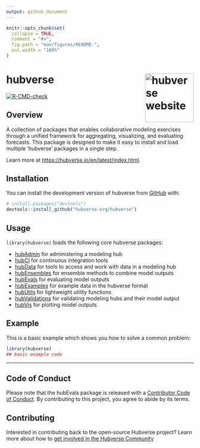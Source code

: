 ```yaml
---
output: github_document
---
```


<!-- README.md is generated from README.Rmd. Please edit that file -->

```r
knitr::opts_chunk$set(
  collapse = TRUE,
  comment = "#>",
  fig.path = "man/figures/README-",
  out.width = "100%"
)
```

# hubverse <a href="https://hubverse.io/en/latest/index.html"><img src="inst/stickers/hubverse-sticker.png" align="right" height="131" alt="hubverse website" /></a>

<!-- badges: start -->
[![R-CMD-check](https://github.com/hubverse-org/hubverse/actions/workflows/R-CMD-check.yaml/badge.svg)](https://github.com/hubverse-org/hubverse/actions/workflows/R-CMD-check.yaml)
<!-- badges: end -->

## Overview

A collection of packages that enables collaborative modeling exercises through a unified framework for aggregating, visualizing, and evaluating forecasts. This package is designed to make it easy to install and load multiple 'hubverse' packages in a single step.

Learn more at <https://hubverse.io/en/latest/index.html>.

## Installation

You can install the development version of hubverse from [GitHub](https://github.com/) with:

``` r
# install.packages("devtools")
devtools::install_github("hubverse-org/hubverse")
```

## Usage

`library(hubverse)` loads the following core hubverse packages:

- [hubAdmin](https://hubverse-org.github.io/hubAdmin/) for administering a modeling hub
- [hubCI](https://hubverse-org.github.io/hubCI/) for continuous integration tools
- [hubData](https://hubverse-org.github.io/hubData/) for tools to access and work with data in a modeling hub
- [hubEnsembles](https://hubverse-org.github.io/hubEnsembles/) for ensemble methods to combine model outputs
- [hubEvals](https://hubverse-org.github.io/hubEvals/) for evaluating model outputs
- [hubExamples](https://hubverse-org.github.io/hubExamples/) for example data in the hubverse format
- [hubUtils](https://hubverse-org.github.io/hubUtils/) for lightweight utility functions
- [hubValidations](https://hubverse-org.github.io/hubValidations/) for validating modeling hubs and their model output
- [hubVis](https://hubverse-org.github.io/hubVis/) for plotting model outputs

## Example

This is a basic example which shows you how to solve a common problem:

```r
library(hubverse)
## basic example code
```

***

## Code of Conduct

Please note that the hubEvals package is released with a [Contributor Code of Conduct](.github/CODE_OF_CONDUCT.md). By contributing to this project, you agree to abide by its terms.

## Contributing

Interested in contributing back to the open-source Hubverse project?
Learn more about how to [get involved in the Hubverse Community](https://hubverse.io/en/latest/overview/contribute.html)
